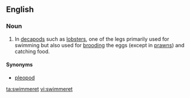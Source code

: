 ==English==

===Noun===
{{en-noun}}
{{wikipedia|Decapod anatomy#Abdomen / Pleon}}

# {{label|en|zoology}} In [[decapod]]s such as [[lobster]]s, one of the legs primarily used for swimming but also used for [[brooding]] the eggs (except in [[prawn]]s) and catching food.

====Synonyms====
* [[pleopod]]

[[ta:swimmeret]]
[[vi:swimmeret]]